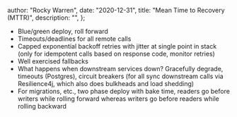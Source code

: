 
  author: "Rocky Warren",
  date: "2020-12-31",
  title: "Mean Time to Recovery (MTTR)",
  description: "",
};


- Blue/green deploy, roll forward
- Timeouts/deadlines for all remote calls
- Capped exponential backoff retries with jitter at single point in stack (only for idempotent calls based on response code, monitor retries)
- Well exercised fallbacks
- What happens when downstream services down? Gracefully degrade, timeouts (Postgres), circuit breakers (for all sync downstream calls via Resilience4j, which also does bulkheads and load shedding)
- For migrations, etc., two phase deploy with bake time, readers go before writers while rolling forward whereas writers go before readers while rolling backward
